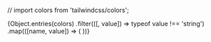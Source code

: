 // import colors from 'tailwindcss/colors';

<Meta title="Tokens/Colors" />

<ColorPalette>
  {Object.entries(colors)
    .filter(([, value]) => typeof value !== 'string')
    .map(([name, value]) => (
      <ColorItem key={name} title={name} colors={value} />
    ))}
</ColorPalette>	